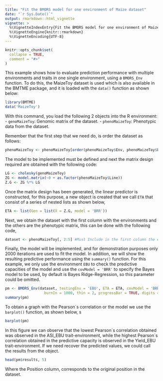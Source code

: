 ```yaml
---
title: "Fit the BMORS model for one environment of Maize dataset"
date: "`r Sys.Date()`"
output: rmarkdown::html_vignette
vignette: >
  %\VignetteIndexEntry{Fit the BMORS model for one environment of Maize dataset}
  %\VignetteEngine{knitr::rmarkdown}
  %\VignetteEncoding{UTF-8}
---
```


```r
knitr::opts_chunk$set(
  collapse = TRUE,
  comment = "#>"
)
```

This example shows how to evaluate prediction performance with multiple environments and traits in one single environment, using a `BMORS_Env` function. To do this, the MaizeToy dataset is used which is also available in the BMTME package, and it is loaded with the `data()` function as shown below:

```r
library(BMTME)
data('MaizeToy')
```

With this command, you load the following 2 objects into the R environment:
  - `genoMaizeToy`: Genomic matrix of the dataset.
  - `phenoMaizeToy`: Phenotypic data from the dataset.

Remember that the first step that we need do, is order the dataset as follows:

```r
phenoMaizeToy <- phenoMaizeToy[order(phenoMaizeToy$Env, phenoMaizeToy$Line),]
```

The model to be implemented must be defined and next the matrix design required are obtained with the following code:

```r
LG <- cholesky(genoMaizeToy)
ZG <- model.matrix(~0 + as.factor(phenoMaizeToy$Line))
Z.G <- ZG %*% LG
```

Once the matrix design has been generated, the linear predictor is constructed, for this purpose, a new object is created that we call `ETA` that consist of a series of nested lists as shown below,

```r
ETA <- list(Gen = list(X = Z.G, model = 'BRR'))
```

Next, we obtain the dataset with the first column with the environments and the others are the phenotypic matrix, this can be done with the following code,

```r
dataset <- phenoMaizeToy[, 2:5] #Must Include in the first column the environments
```

Finally, the model will be implemented, and for demonstration purposes only 2000 iterations are used to fit the model. In addition, we will show the resulting predictive performance using the `summary()` function. For this example, we only use the environment `EBU` to check the predictive capacities of the model and use the `covModel = 'BRR'` to specify the Bayes model to be used, by default is Bayes Ridge-Regression, so this parameter could be omitted.

```r
pm <- BMORS_Env(dataset, testingEnv = 'EBU', ETA = ETA, covModel = 'BRR', nIter = 2000, 
                  burnIn = 1000, thin = 2, progressBar = TRUE, digits = 3)
summary(pm)
```

To obtain a graph with the Pearson´s correlation or the model we use the `barplot()` function, as shown below,
s

```r
barplot(pm)
```

In this figure we can observe that the lowest Pearson´s correlation obtained was observed in the ASI_EBU trait-environment, while the highest Pearson´s correlation obtained in the predictive capacity is observed in the Yield_EBU trait-environment.
If we need recover the predicted values, we could call the results from the object.

```r
head(pm$results, 5)
```

Where the Position column, corresponds to the original position in the dataset.